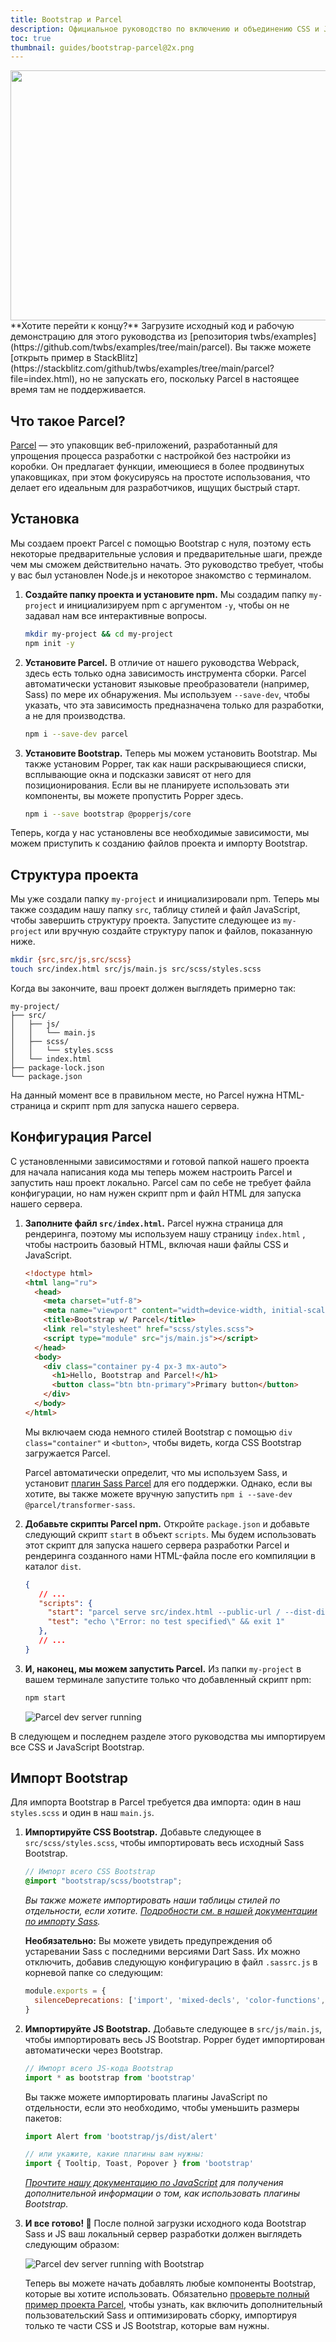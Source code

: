 ```yaml
---
title: Bootstrap и Parcel
description: Официальное руководство по включению и объединению CSS и JavaScript Bootstrap в ваш проект с помощью Parcel.
toc: true
thumbnail: guides/bootstrap-parcel@2x.png
---
```


<img class="d-block mx-auto mb-4 img-fluid rounded-3" srcset="/docs/[[config:docs_version]]/assets/img/guides/bootstrap-parcel.png, /docs/[[config:docs_version]]/assets/img/guides/bootstrap-parcel@2x.png 2x" src="/docs/[[config:docs_version]]/assets/img/guides/bootstrap-parcel.png" width="800" height="400" alt=""/>

<Callout>
**Хотите перейти к концу?** Загрузите исходный код и рабочую демонстрацию для этого руководства из [репозитория twbs/examples](https://github.com/twbs/examples/tree/main/parcel). Вы также можете [открыть пример в StackBlitz](https://stackblitz.com/github/twbs/examples/tree/main/parcel?file=index.html), но не запускать его, поскольку Parcel в настоящее время там не поддерживается.
</Callout>

## Что такое Parcel?

[Parcel](https://parceljs.org/) — это упаковщик веб-приложений, разработанный для упрощения процесса разработки с настройкой без настройки из коробки. Он предлагает функции, имеющиеся в более продвинутых упаковщиках, при этом фокусируясь на простоте использования, что делает его идеальным для разработчиков, ищущих быстрый старт.

## Установка

Мы создаем проект Parcel с помощью Bootstrap с нуля, поэтому есть некоторые предварительные условия и предварительные шаги, прежде чем мы сможем действительно начать. Это руководство требует, чтобы у вас был установлен Node.js и некоторое знакомство с терминалом.

1. **Создайте папку проекта и установите npm.** Мы создадим папку `my-project` и инициализируем npm с аргументом `-y`, чтобы он не задавал нам все интерактивные вопросы.

   ```sh
   mkdir my-project && cd my-project
   npm init -y
   ```

2. **Установите Parcel.** В отличие от нашего руководства Webpack, здесь есть только одна зависимость инструмента сборки. Parcel автоматически установит языковые преобразователи (например, Sass) по мере их обнаружения. Мы используем `--save-dev`, чтобы указать, что эта зависимость предназначена только для разработки, а не для производства.

   ```sh
   npm i --save-dev parcel
   ```

3. **Установите Bootstrap.** Теперь мы можем установить Bootstrap. Мы также установим Popper, так как наши раскрывающиеся списки, всплывающие окна и подсказки зависят от него для позиционирования. Если вы не планируете использовать эти компоненты, вы можете пропустить Popper здесь.

   ```sh
   npm i --save bootstrap @popperjs/core
   ```

Теперь, когда у нас установлены все необходимые зависимости, мы можем приступить к созданию файлов проекта и импорту Bootstrap.

## Структура проекта

Мы уже создали папку `my-project` и инициализировали npm. Теперь мы также создадим нашу папку `src`, таблицу стилей и файл JavaScript, чтобы завершить структуру проекта. Запустите следующее из `my-project` или вручную создайте структуру папок и файлов, показанную ниже.

```sh
mkdir {src,src/js,src/scss}
touch src/index.html src/js/main.js src/scss/styles.scss
```

Когда вы закончите, ваш проект должен выглядеть примерно так:

```text
my-project/
├── src/
│   ├── js/
│   │   └── main.js
│   ├── scss/
│   │   └── styles.scss
│   └── index.html
├── package-lock.json
└── package.json
```

На данный момент все в правильном месте, но Parcel нужна HTML-страница и скрипт npm для запуска нашего сервера.

## Конфигурация Parcel

С установленными зависимостями и готовой папкой нашего проекта для начала написания кода мы теперь можем настроить Parcel и запустить наш проект локально. Parcel сам по себе не требует файла конфигурации, но нам нужен скрипт npm и файл HTML для запуска нашего сервера.

1. **Заполните файл `src/index.html`.** Parcel нужна страница для рендеринга, поэтому мы используем нашу страницу `index.html` , чтобы настроить базовый HTML, включая наши файлы CSS и JavaScript.

   ```html
   <!doctype html>
   <html lang="ru">
     <head>
       <meta charset="utf-8">
       <meta name="viewport" content="width=device-width, initial-scale=1">
       <title>Bootstrap w/ Parcel</title>
       <link rel="stylesheet" href="scss/styles.scss">
       <script type="module" src="js/main.js"></script>
     </head>
     <body>
       <div class="container py-4 px-3 mx-auto">
         <h1>Hello, Bootstrap and Parcel!</h1>
         <button class="btn btn-primary">Primary button</button>
       </div>
     </body>
   </html>
   ```

   Мы включаем сюда немного стилей Bootstrap с помощью `div class="container"` и `<button>`, чтобы видеть, когда CSS Bootstrap загружается Parcel.

   Parcel автоматически определит, что мы используем Sass, и установит [плагин Sass Parcel](https://parceljs.org/languages/sass/) для его поддержки. Однако, если вы хотите, вы также можете вручную запустить `npm i --save-dev @parcel/transformer-sass`.

2. **Добавьте скрипты Parcel npm.** Откройте `package.json` и добавьте следующий скрипт `start` в объект `scripts`. Мы будем использовать этот скрипт для запуска нашего сервера разработки Parcel и рендеринга созданного нами HTML-файла после его компиляции в каталог `dist`.

   ```json
   {
      // ...
      "scripts": {
        "start": "parcel serve src/index.html --public-url / --dist-dir dist",
        "test": "echo \"Error: no test specified\" && exit 1"
      },
      // ...
   }
   ```

3. **И, наконец, мы можем запустить Parcel.** Из папки `my-project` в вашем терминале запустите только что добавленный скрипт npm:

   ```sh
   npm start
   ```

   <img class="img-fluid" src="/docs/[[config:docs_version]]/assets/img/guides/parcel-dev-server.png" alt="Parcel dev server running" />

В следующем и последнем разделе этого руководства мы импортируем все CSS и JavaScript Bootstrap.

## Импорт Bootstrap

Для импорта Bootstrap в Parcel требуется два импорта: один в наш `styles.scss` и один в наш `main.js`.

1. **Импортируйте CSS Bootstrap.** Добавьте следующее в `src/scss/styles.scss`, чтобы импортировать весь исходный Sass Bootstrap.

   ```scss
   // Импорт всего CSS Bootstrap
   @import "bootstrap/scss/bootstrap";
   ```

   *Вы также можете импортировать наши таблицы стилей по отдельности, если хотите. [Подробности см. в нашей документации по импорту Sass]([[docsref:/customize/sass#importing]]).*

   **Необязательно:** Вы можете увидеть предупреждения об устаревании Sass с последними версиями Dart Sass. Их можно отключить, добавив следующую конфигурацию в файл `.sassrc.js` в корневой папке со следующим:

   ```js
   module.exports = {
     silenceDeprecations: ['import', 'mixed-decls', 'color-functions', 'global-builtin']
   }
   ```

2. **Импортируйте JS Bootstrap.** Добавьте следующее в `src/js/main.js`, чтобы импортировать весь JS Bootstrap. Popper будет импортирован автоматически через Bootstrap.

   ```js
   // Импорт всего JS-кода Bootstrap
   import * as bootstrap from 'bootstrap'
   ```

   Вы также можете импортировать плагины JavaScript по отдельности, если это необходимо, чтобы уменьшить размеры пакетов:

   ```js
   import Alert from 'bootstrap/js/dist/alert'

   // или укажите, какие плагины вам нужны:
   import { Tooltip, Toast, Popover } from 'bootstrap'
   ```

   *[Прочтите нашу документацию по JavaScript]([[docsref:/getting-started/javascript/]]) для получения дополнительной информации о том, как использовать плагины Bootstrap.*

3. **И все готово! 🎉** После полной загрузки исходного кода Bootstrap Sass и JS ваш локальный сервер разработки должен выглядеть следующим образом:

   <img class="img-fluid" src="/docs/[[config:docs_version]]/assets/img/guides/parcel-dev-server-bootstrap.png" alt="Parcel dev server running with Bootstrap" />

   Теперь вы можете начать добавлять любые компоненты Bootstrap, которые вы хотите использовать. Обязательно [проверьте полный пример проекта Parcel](https://github.com/twbs/examples/tree/main/parcel), чтобы узнать, как включить дополнительный пользовательский Sass и оптимизировать сборку, импортируя только те части CSS и JS Bootstrap, которые вам нужны.

<GuideFooter />
